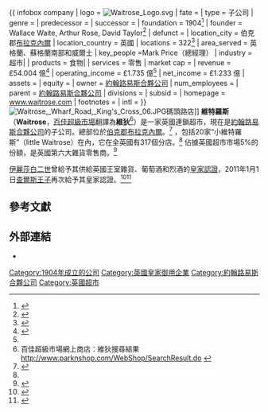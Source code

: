 {{ infobox company
| logo             = [[File:Waitrose_Logo.svg|frameless]]
| fate             =
| type             = 子公司
| genre            =
| predecessor      =
| successor        =
| foundation       = 1904<ref name=JLP>{{cite web |url=http://www.johnlewispartnership.co.uk/about/our-founder.html |title=Our Founder |publisher=John Lewis Partnership |accessdate=25 February 2009 |archive-url=https://web.archive.org/web/20150214004020/http://www.johnlewispartnership.co.uk/about/our-founder.html |archive-date=2015-02-14 |dead-url=yes }}</ref>
| founder          = Wallace Waite, Arthur Rose, David Taylor<ref>{{cite web |url=http://www.ciao.co.uk/Waitrose_Shop__82235 |title=Founders |publisher=Ciao |accessdate=25 February 2010 |archiveurl=https://web.archive.org/web/20100710063357/http://www.ciao.co.uk/Waitrose_Shop__82235 |archivedate=2010-07-10 |deadurl=yes }}</ref>
| defunct          =
| location_city    = 伯克郡[[布拉克內爾|布拉克內爾]]
| location_country = 英國
| locations        = {{Increase}} 322<ref name="About">{{cite web |url=http://www.johnlewispartnership.co.uk/about.html |title=About us  |publisher=John Lewis Partnership |accessdate=16 May 2014}}</ref>
| area_served      = 英格蘭、蘇格蘭南部和威爾士
| key_people       =Mark Price（總經理）
| industry         = 超市|
| products         = 食物|
| services         = 零售
| market cap       =
| revenue          = {{Increase}} £54.004 億<ref name=Brochure>{{cite web |url=http://www.jlpjobs.com/uploads/Partnership_Brochure.pdf |title=Partnership Brochure |format=PDF |publisher=John Lewis Partnership |accessdate=25 February 2009 |deadurl=yes |archiveurl=https://web.archive.org/web/20100103112834/http://jlpjobs.com/uploads/Partnership_Brochure.pdf |archivedate=2010年1月3日 }} </ref>
| operating_income = {{Increase}} £1.735 億<ref name=Brochure/>
| net_income       = {{Increase}} £1.233 億
| assets           =
| equity           =
| owner            = [[約翰路易斯合夥公司|約翰路易斯合夥公司]]
| num_employees    = 
| parent           = [[約翰路易斯合夥公司|約翰路易斯合夥公司]]
| divisions        =
| subsid           =
| homepage         = [http://www.waitrose.com/ www.waitrose.com]
| footnotes        =
| intl             =
}}
[[File:Waitrose,_Wharf_Road,_King's_Cross_06.JPG|thumb]]碼頭路店]]
'''維特羅斯'''（'''Waitrose'''，[[百佳超級市場|百佳超級市場]]翻譯為'''維狄'''<ref>百佳超級市場網上商店：維狄搜尋結果 http://www.parknshop.com/WebShop/SearchResult.do {{Wayback|url=http://www.parknshop.com/WebShop/SearchResult.do |date=20151119020716 }}</ref>）是一家英國連鎖超市，現在是[[約翰路易斯合夥公司|約翰路易斯合夥公司]]的子公司。總部位於[[伯克郡|伯克郡]][[布拉克內爾|布拉克內爾]]。<ref>{{cite web |url=http://www.johnlewispartnership.co.uk/about/waitrose/head-office-location.html |title=Head Office Location |publisher=John Lewis Partnership |quote=Waitrose head office Waitrose Limited Doncastle Road Southern Industrial Area Bracknell Berkshire RG12 8YA |deadurl=yes |archiveurl=https://web.archive.org/web/20110805113219/http://www.johnlewispartnership.co.uk/about/waitrose/head-office-location.html |archivedate=2011-08-05 }}</ref> {{as of|2014年2月}}，包括20家“小維特羅斯”（little Waitrose）在內，它在全英國有317個分店。<ref name="About"/> 佔據英國超市市場5%的份額，是英國第六大雜貨零售商。<ref name="Market">{{cite web |url=http://www.kantar.com/consumer/shoppers/230413-grocery-share/ |title=Market Share of UK Supermarkets |date=23 April 2013 |accessdate=17 May 2013 |archive-url=https://web.archive.org/web/20130503184310/http://www.kantar.com/consumer/shoppers/230413-grocery-share/ |archive-date=2013-05-03 |dead-url=yes }}</ref>

[[伊麗莎白二世|伊麗莎白二世]]曾給予其供給英國王室雜貨、葡萄酒和烈酒的[[皇家認證|皇家認證]]，2011年1月1日[[查爾斯王子|查爾斯王子]]再次給予其皇家認證。<ref>{{cite news |url=http://www.telegraph.co.uk/news/uknews/1416965/Waitrose-awarded-a-Royal-Warrant.html |title=Waitrose awarded a royal warrant |publisher=Telegraph |date=2 December 2002 |accessdate=25 February 2009 | location=London | first1=Sarah | last1=Womack}}</ref><ref>{{cite web |url=http://www.waitrose.presscentre.com/Press-Releases/Another-Royal-Warrant-for-Waitrose-69d.aspx |title=The Waitrose Press Centre Another Royal Warrant for Waitrose |publisher=Waitrose.presscentre.com |date= |accessdate=25 December 2012 |deadurl=yes |archiveurl=https://web.archive.org/web/20120305030648/http://www.waitrose.presscentre.com/Press-Releases/Another-Royal-Warrant-for-Waitrose-69d.aspx |archivedate=2012年3月5日 }}</ref>

== 參考文獻==

{{reflist|colwidth=30em}}

== 外部連結 ==
{{commons category|Waitrose}}
* {{official website|http://www.waitrose.com/}}

{{UK supermarkets}}

[[Category:1904年成立的公司|Category:1904年成立的公司]]
[[Category:英國皇家御用企業|Category:英國皇家御用企業]]
[[Category:約翰路易斯合夥公司|Category:約翰路易斯合夥公司]]
[[Category:英國超市|Category:英國超市]]